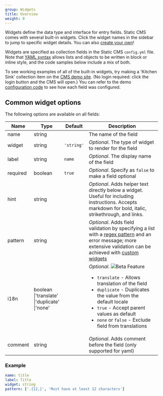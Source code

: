 ```yaml
---
group: Widgets
title: Overview
weight: 0
---
```


Widgets define the data type and interface for entry fields. Static CMS comes with several built-in widgets. Click the widget names in the sidebar to jump to specific widget details. You can also [create your own](/docs/custom-widgets)!

Widgets are specified as collection fields in the Static CMS `config.yml` file. Note that [YAML syntax](https://en.wikipedia.org/wiki/YAML#Basic_components) allows lists and objects to be written in block or inline style, and the code samples below include a mix of both.

To see working examples of all of the built-in widgets, try making a 'Kitchen Sink' collection item on the [CMS demo site](https://static-static-cms-demo.netlify.app). (No login required: click the login button and the CMS will open.) You can refer to the demo [configuration code](https://github.com/StaticJsCMS/static-cms/blob/main/dev-test/config.yml) to see how each field was configured.

## Common widget options

The following options are available on all fields:

| Name          | Type                                                        | Default    | Description                                                                                                                                                                                                                                                                                                                                   |
| ------------- | ----------------------------------------------------------- | ---------- | --------------------------------------------------------------------------------------------------------------------------------------------------------------------------------------------------------------------------------------------------------------------------------------------------------------------------------------------- |
| name          | string                                                      |            | The name of the field                                                                                                                                                                                                                                                                                                                         |
| widget        | string                                                      | `'string'` | _Optional_. The type of widget to render for the field                                                                                                                                                                                                                                                                                        |
| label         | string                                                      | `name`     | _Optional_. The display name of the field                                                                                                                                                                                                                                                                                                     |
| required      | boolean                                                     | `true`     | _Optional_. Specify as `false` to make a field optional                                                                                                                                                                                                                                                                                       |
| hint          | string                                                      |            | _Optional_. Adds helper text directly below a widget. Useful for including instructions. Accepts markdown for bold, italic, strikethrough, and links.                                                                                                                                                                                         |
| pattern       | string                                                      |            | _Optional_. Adds field validation by specifying a list with a [regex pattern](https://regexr.com/) and an error message; more extensive validation can be achieved with [custom widgets](/docs/custom-widgets/#advanced-field-validation)                                                                                                     |
| i18n          | boolean<br />\|'translate'<br />\|'duplicate'<br />\|'none' |            | _Optional_. <img src="https://img.shields.io/badge/-Beta%20Feature-blue" alt="Beta Feature" /><ul><li>`translate` - Allows translation of the field</li><li>`duplicate` - Duplicates the value from the default locale</li><li>`true` - Accept parent values as default</li><li>`none` or `false` - Exclude field from translations</li></ul> |
| comment       | string                                                      |            | _Optional_. Adds comment before the field (only supported for yaml)                                                                                                                                                                                                                                                                           |

### Example

```yaml
name: title
label: Title
widget: string
pattern: ['.{12,}', 'Must have at least 12 characters']
```
